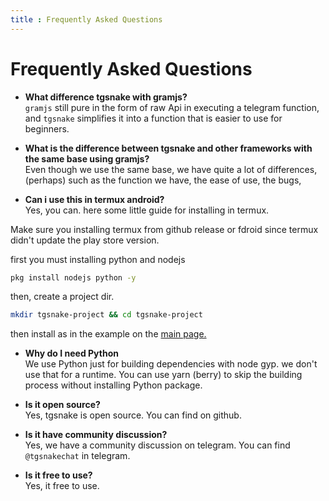 ```yaml
--- 
title : Frequently Asked Questions 
--- 
```


# Frequently Asked Questions 

- **What difference tgsnake with gramjs?**    
`gramjs` still pure in the form of raw Api in executing a telegram function, and `tgsnake` simplifies it into a function that is easier to use for beginners.
  
- **What is the difference between tgsnake and other frameworks with the same base using gramjs?**   
Even though we use the same base, we have quite a lot of differences, (perhaps) such as the function we have, the ease of use, the bugs, 
  
- **Can i use this in termux android?**  
Yes, you can. here some little guide for installing in termux. 
  
<Callout type="green">
Make sure you installing termux from github release or fdroid since termux didn't update the play store version.
</Callout>

first you must installing python and nodejs

```bash 
pkg install nodejs python -y
```

then, create a project dir. 

```bash 
mkdir tgsnake-project && cd tgsnake-project
```

then install as in the example on the [main page.](/)
  
- **Why do I need Python**  
We use Python just for building dependencies with node gyp. we don't use that for a runtime. You can use yarn (berry) to skip the building process without installing Python package.
  
- **Is it open source?**  
Yes, tgsnake is open source. You can find on github. 
  
- **Is it have community discussion?**  
Yes, we have a community discussion on telegram. You can find `@tgsnakechat` in telegram.
  
- **Is it free to use?**  
Yes, it free to use.
